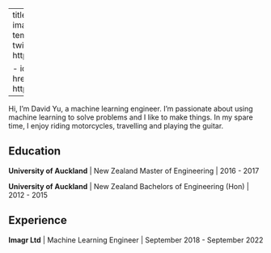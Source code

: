 
---
title: "Home"
image: images/dp.jpg
about:
  template: trestles 
  links:
    - icon: twitter
      text: Twitter
      href: https://twitter.com/hyu754

    - icon: github 
      text: github 
      href: https://github.com/higgsboost

---

:::{#hero-heading}

Hi, I'm David Yu, a machine learning engineer. I'm passionate about using machine learning to solve problems and I like to make things. In my spare time, I enjoy riding motorcycles, travelling and playing the guitar.


## Education

**University of Auckland** | New Zealand 
Master of Engineering | 2016 - 2017 

**University of Auckland** | New Zealand 
Bachelors of Engineering (Hon) | 2012 - 2015 

## Experience

**Imagr Ltd** | Machine Learning Engineer | September 2018 - September 2022

:::


